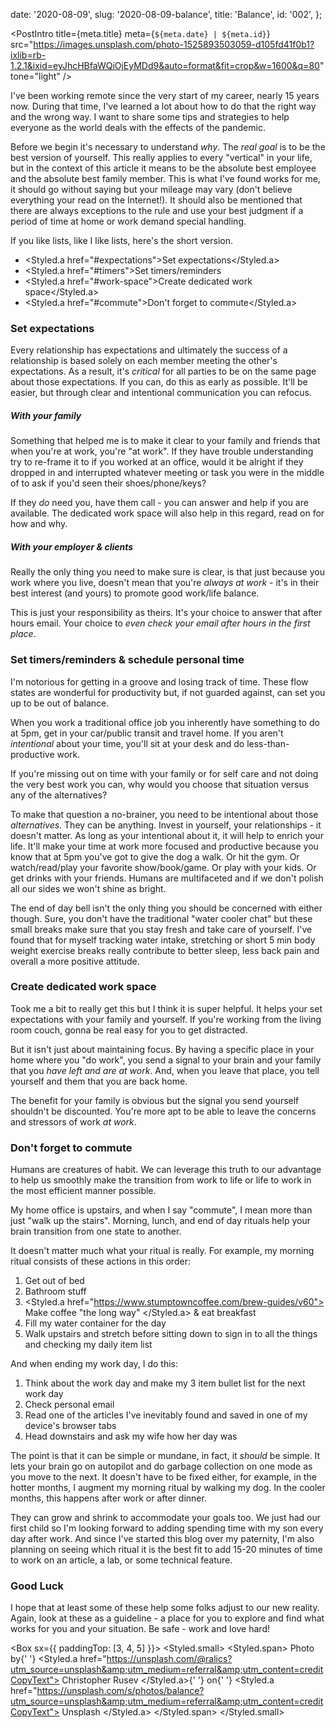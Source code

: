   date: '2020-08-09',
  slug: '2020-08-09-balance',
  title: 'Balance',
  id: '002',
};


<Head>
  <title>Matthew Simo | {meta.title}</title>
</Head>

<PostIntro
  title={meta.title}
  meta={`${meta.date} | ${meta.id}`}
  src="https://images.unsplash.com/photo-1525893503059-d105fd41f0b1?ixlib=rb-1.2.1&ixid=eyJhcHBfaWQiOjEyMDd9&auto=format&fit=crop&w=1600&q=80"
  tone="light"
/>

I've been working remote since the very start of my career, nearly 15 years now. During that time, I've learned a lot about how to do that the right way and the wrong way. I want to share some tips and strategies to help everyone as the world deals with the effects of the pandemic.

Before we begin it's necessary to understand _why_. The _real goal_ is to be the best version of yourself. This really applies to every "vertical" in your life, but in the context of this article it means to be the absolute best employee and the absolute best family member. This is what I've found works for me, it should go without saying but your mileage may vary (don't believe everything your read on the Internet!). It should also be mentioned that there are always exceptions to the rule and use your best judgment if a period of time at home or work demand special handling.

If you like lists, like I like lists, here's the short version.

- <Styled.a href="#expectations">Set expectations</Styled.a>
- <Styled.a href="#timers">Set timers/reminders
- <Styled.a href="#work-space">Create dedicated work space</Styled.a>
- <Styled.a href="#commute">Don't forget to commute</Styled.a>

<a name="expectations" />

### Set expectations

Every relationship has expectations and ultimately the success of a relationship is based solely on each member meeting the other's expectations. As a result, it's _critical_ for all parties to be on the same page about those expectations. If you can, do this as early as possible. It'll be easier, but through clear and intentional communication you can refocus.

##### With your family

Something that helped me is to make it clear to your family and friends that when you're at work, you're "at work". If they have trouble understanding try to re-frame it to if you worked at an office, would it be alright if they dropped in and interrupted whatever meeting or task you were in the middle of to ask if you'd seen their shoes/phone/keys?

If they _do_ need you, have them call - you can answer and help if you are available. The dedicated work space will also help in this regard, read on for how and why.

##### With your employer & clients

Really the only thing you need to make sure is clear, is that just because you work where you live, doesn't mean that you're _always at work_ - it's in their best interest (and yours) to promote good work/life balance.

This is just your responsibility as theirs. It's your choice to answer that after hours email. Your choice to _even check your email after hours in the first place_.

<a name="timers" />

### Set timers/reminders & schedule personal time

I'm notorious for getting in a groove and losing track of time. These flow states are wonderful for productivity but, if not guarded against, can set you up to be out of balance.

When you work a traditional office job you inherently have something to do at 5pm, get in your car/public transit and travel home. If you aren't _intentional_ about your time, you'll sit at your desk and do less-than-productive work.

If you're missing out on time with your family or for self care and not doing the very best work you can, why would you choose that situation versus any of the alternatives?

To make that question a no-brainer, you need to be intentional about those _alternatives_. They can be anything. Invest in yourself, your relationships - it doesn't matter. As long as your intentional about it, it will help to enrich your life. It'll make your time at work more focused and productive because you know that at 5pm you've got to give the dog a walk. Or hit the gym. Or watch/read/play your favorite show/book/game. Or play with your kids. Or get drinks with your friends. Humans are multifaceted and if we don't polish all our sides we won't shine as bright.

The end of day bell isn't the only thing you should be concerned with either though. Sure, you don't have the traditional "water cooler chat" but these small breaks make sure that you stay fresh and take care of yourself. I've found that for myself tracking water intake, stretching or short 5 min body weight exercise breaks really contribute to better sleep, less back pain and overall a more positive attitude.

<a name="work-space" />

### Create dedicated work space

Took me a bit to really get this but I think it is super helpful. It helps your set expectations with your family and yourself. If you're working from the living room couch, gonna be real easy for you to get distracted.

But it isn't just about maintaining focus. By having a specific place in your home where you "do work", you send a signal to your brain and your family that you _have left and are at work_. And, when you leave that place, you tell yourself and them that you are back home.

The benefit for your family is obvious but the signal you send yourself shouldn't be discounted. You're more apt to be able to leave the concerns and stressors of work _at work_.

<a name="commute" />

### Don't forget to commute

Humans are creatures of habit. We can leverage this truth to our advantage to help us smoothly make the transition from work to life or life to work in the most efficient manner possible.

My home office is upstairs, and when I say "commute", I mean more than just "walk up the stairs". Morning, lunch, and end of day rituals help your brain transition from one state to another.

It doesn't matter much what your ritual is really. For example, my morning ritual consists of these actions in this order:

1. Get out of bed
2. Bathroom stuff
3. <Styled.a href="https://www.stumptowncoffee.com/brew-guides/v60">
     Make coffee "the long way"
   </Styled.a> & eat breakfast
4. Fill my water container for the day
5. Walk upstairs and stretch before sitting down to sign in to all the things and checking my daily item list

And when ending my work day, I do this:

1. Think about the work day and make my 3 item bullet list for the next work day
2. Check personal email
3. Read one of the articles I've inevitably found and saved in one of my device's browser tabs
4. Head downstairs and ask my wife how her day was

The point is that it can be simple or mundane, in fact, it _should_ be simple. It lets your brain go on autopilot and do garbage collection on one mode as you move to the next. It doesn't have to be fixed either, for example, in the hotter months, I augment my morning ritual by walking my dog. In the cooler months, this happens after work or after dinner.

They can grow and shrink to accommodate your goals too. We just had our first child so I'm looking forward to adding spending time with my son every day after work. And since I've started this blog over my paternity, I'm also planning on seeing which ritual it is the best fit to add 15-20 minutes of time to work on an article, a lab, or some technical feature.

### Good Luck

I hope that at least some of these help some folks adjust to our new reality. Again, look at these as a guideline - a place for you to explore and find what works for you and your situation. Be safe - work and love hard!

<Box sx={{ paddingTop: [3, 4, 5] }}>
  <Styled.small>
    <Styled.span>
      Photo by{' '}
      <Styled.a href="https://unsplash.com/@ralics?utm_source=unsplash&amp;utm_medium=referral&amp;utm_content=creditCopyText">
        Christopher Rusev
      </Styled.a>{' '}
      on{' '}
      <Styled.a href="https://unsplash.com/s/photos/balance?utm_source=unsplash&amp;utm_medium=referral&amp;utm_content=creditCopyText">
        Unsplash
      </Styled.a>
    </Styled.span>
  </Styled.small>
</Box>
